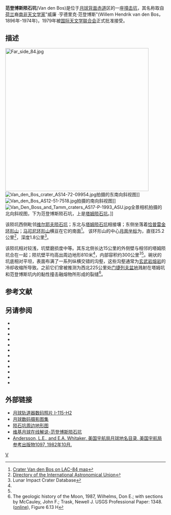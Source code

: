 {{lunar crater data|
 image=Van den Bos crater 1115_h2.jpg|240px|
 caption=[[月球轨道器1号|月球轨道器1号]]拍摄的图像|
 latitude=5.26|
 N_or_S=S|
 longitude=145.95|
 E_or_W=E|
 diameter=25.2公里|
 depth=1.8公里|
 colong=214|
 eponym=威廉·亨·范登博斯}}
'''范登博斯陨石坑'''(Van den Bos)是位于[[月球背面|月球背面]][[赤道|赤道]]区的一座[[撞击坑|撞击坑]]，其名称取自[[荷兰|荷兰]]裔[[南非|南非]][[天文学家|天文学家]]"威廉 ·亨德里克·范登博斯"(Willem Hendrik van den Bos，1896年-1974年)，1979年被[[国际天文学联合会|国际天文学联合会]]正式批准接受。

==描述==
[[Image:Far_side_84.jpg|450px]]
[[Image:Van_den_Bos_crater_AS14-72-09954.jpg|thumb]]拍摄的东南向斜视图]]
[[Image:Van_den_Bos_AS12-51-7518.jpg|thumb]]拍摄的南向斜视图]]
[[Image:Van_Den_Boss_and_Tamm_craters_AS17-P-1993_ASU.jpg|thumb]]全景相机拍摄的北向斜视图，下为范登博斯陨石坑，上是[[塔姆陨石坑|塔姆陨石坑]]。]]

该陨坑西侧毗邻[[维尔耶夫陨石坑|维尔耶夫陨石坑]]；东北与[[塔姆陨石坑|塔姆陨石坑]]相接壤；东侧坐落着[[恰普雷金环形山|恰普雷金环形山]]；[[马可尼环形山|马可尼环形山]]横亘在它的南面<ref>[http://planetarynames.wr.usgs.gov/images/Lunar/lac_84_wac.pdf Crater Van den Bos on LAC-84 map]</ref>。
该环形山的中心[[月面坐标|月面坐标]]为{{Coord|5.26|S|145.95|E|globe:Moon|nogoogle=1|noosm=1}}，直径25.2公里<ref name="IAU">[http://planetarynames.wr.usgs.gov/Feature/6307 Directory of the International Astronomical Union]</ref>，深度1.8公里<ref name=LICD>Lunar Impact Crater Database</ref>。

该陨坑相对较浅，坑壁磨损度中等。其东北侧长达15公里的外侧壁与相邻的塔姆陨坑合在一起；陨坑壁平均高出周边地形810米<ref name="LICD"/>，内部容积约300公里<sup>3</sup><ref name="LICD"/>。碗状的坑底相对平坦，表面布满了一系列纵横交错的沟壑，这些沟壑通常为[[玄武岩|玄武岩]][[熔岩|熔岩]]的冷却收缩所导致。之前它们曾被推测为西北225公里处[[门捷列夫环形山|门捷列夫盆地]]溅射在塔姆坑和范登博斯坑内的黏性撞击融熔物所形成的裂缝<ref>The geologic history of the Moon, 1987, Wilhelms, Don E.; with sections by McCauley, John F.; Trask, Newell J. USGS Professional Paper: 1348. ([http://pubs.er.usgs.gov/publication/pp1348 online]), Figure 6.13 H</ref>。

==参考文献==
{{reflist}}

==另请参阅==
{{refbegin}}
* {{cite book
  | last1 = Andersson
  | first1 = L. E.
  | last2 = Whitaker
  | first2 = E. A.
  | authorlink2 = Ewen Whitaker
  | date = 1982
  | title = [[NASA|NASA]] Catalogue of Lunar Nomenclature
  | publisher = NASA RP-1097
  | ref = harv
  }}
* {{cite web
  | last = Blue
  | first = Jennifer
  | date = July 25, 2007
  | title = Gazetteer of Planetary Nomenclature
  | publisher = [[United_States_Geological_Survey|USGS]]
  | url = http://planetarynames.wr.usgs.gov/
  | accessdate = 2007-08-05
  | ref = harv
  }}
* {{cite book
  | last1 = Bussey
  | first1 = B.
  | authorlink1 = Ben Bussey
  | last2 = Spudis
  | first2 = P.
  | authorlink2 = Paul Spudis
  | date = 2004
  | title = The Clementine Atlas of the Moon
  | publisher = Cambridge University Press
  | location = New York
  | isbn = 978-0-521-81528-4
  | ref = harv
  }}
* {{cite book
  | last1 = Cocks
  | first1 = Elijah E.
  | last2 = Cocks
  | first2 = Josiah C.
  | date = 1995
  | title = Who's Who on the Moon: A Biographical Dictionary of Lunar Nomenclature
  | url = https://archive.org/details/isbn_9780936389271
  | publisher = Tudor Publishers
  | isbn = 978-0-936389-27-1
  | ref = harv
  }}
* {{cite web
  | last = McDowell
  | first = Jonathan
  | date = July 15, 2007
  | url = http://host.planet4589.org/astro/lunar/
  | title = Lunar Nomenclature
  | publisher = Jonathan's Space Report
  | accessdate = 2007-10-24
  | ref = harv
  }}
* {{cite journal| last1 = Menzel| first1 = D. H.| last2 = Minnaert| first2 = M.| last3 = Levin| first3 = B.| last4 = Dollfus| first4 = A.| last5 = Bell| first5 = B.| title = Report on Lunar Nomenclature by the Working Group of Commission 17 of the IAU| doi = 10.1007/BF00171763| journal = Space Science Reviews| volume = 12| issue = 2| pages = 136–186| date = 1971| bibcode = 1971SSRv...12..136M| ref = harv}}
* {{cite book
  | first = Patrick
  | last = Moore
  | authorlink = Patrick Moore
  | date = 2001
  | title = On the Moon
  | url = https://archive.org/details/patrickmooreonmo00patr
  | publisher = Sterling Publishing Co.
  | isbn = 978-0-304-35469-6
  | ref = harv
  }}
* {{cite book
  | first = Fred W.
  | last = Price
  | date = 1988
  | title = The Moon Observer's Handbook
  | publisher = Cambridge University Press
  | isbn = 978-0-521-33500-3
  | ref = harv
  }}
* {{cite book
  | last = Rükl
  | first = Antonín
  | authorlink = Antonín Rükl
  | date = 1990
  | title = Atlas of the Moon
  | publisher = Kalmbach Books
  | isbn = 978-0-913135-17-4
  | ref = harv
  }}
* {{cite book
  | last = Webb
  | first = Rev. T. W.
  | authorlink = Thomas William Webb
  | date = 1962
  | title = Celestial Objects for Common Telescopes
  | url = https://archive.org/details/celestialobjects00webb
  | edition = 6th revised
  | publisher = Dover
  | isbn = 978-0-486-20917-3
  | ref = harv
  }}
* {{cite book
  | first = Ewen A.
  | last = Whitaker
  | authorlink = Ewen Whitaker
  | date = 1999
  | title = Mapping and Naming the Moon
  | publisher = Cambridge University Press
  | isbn = 978-0-521-62248-6
  | ref = harv
  }}
* {{cite book
  | first = Peter T.
  | last = Wlasuk
  | date = 2000
  | title = Observing the Moon
  | publisher = Springer
  | isbn = 978-1-85233-193-1
  | ref = harv
 }}
{{refend}}

==外部链接==
* [http://www.lpi.usra.edu/resources/lunar_orbiter/bin/info.shtml?26 月球轨道器数码照片 I-115-H2]
* [http://www.lpi.usra.edu/resources/lunar_orbiter/bin/srch_nam.shtml?van%20den%20Bos%7C0 月球数码摄影图集]
* [http://www.lpi.usra.edu/resources/mapcatalog/LTO/lto84b3_1/ 陨石坑周边地形图]
* [http://the-moon.wikispaces.com/van+den+Bos 维基月球在线解说-范登博斯陨石坑]
* [http://planet4589.org/astro/lunar/RP-1097.pdf Andersson, L.E., and E.A. Whitaker, 美国宇航局月球地名目录, 美国宇航局参考出版物1097, 1982年10月.]

[[Category:月球环形山|V]]
{{月球環形山 (T-Z)}}